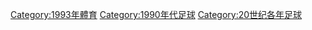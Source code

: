 {{Catnav|頁面分類|...|每年體育|1990年代體育|1993年體育}}
{{Commonscat|1993 in association football}}

[[Category:1993年體育|Category:1993年體育]]
[[Category:1990年代足球|Category:1990年代足球]]
[[Category:20世纪各年足球|Category:20世纪各年足球]]